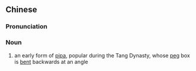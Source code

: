 {{also|曲项琵琶}}
==Chinese==
{{zh-forms|s=曲项琵琶|type=112|lit=bent-neck pipa}}

===Pronunciation===
{{zh-pron
|m=qūxiàng pípá,tl=y
|c=kuk1 hong6 pei4 paa4
|cat=n
}}

===Noun===
{{zh-noun}}

# {{lb|zh|musical instrument}} an early form of [[pipa]], popular during the Tang Dynasty, whose [[peg]] box is [[bent]] backwards at an angle